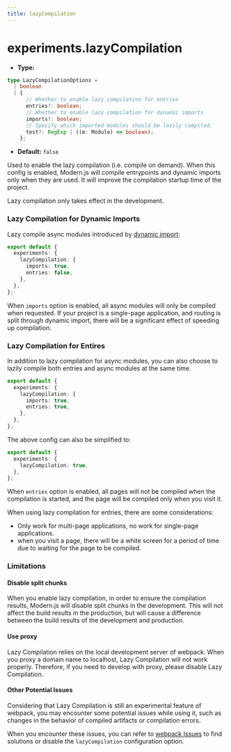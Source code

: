 ```yaml
---
title: lazyCompilation
---
```


# experiments.lazyCompilation

- **Type:**

```ts
type LazyCompilationOptions =
  | boolean
  | {
      // Whether to enable lazy compilation for entries
      entries?: boolean;
      // Whether to enable lazy compilation for dynamic imports
      imports?: boolean;
      // Specify which imported modules should be lazily compiled.
      test?: RegExp | ((m: Module) => boolean);
    };
```

- **Default:** `false`

Used to enable the lazy compilation (i.e. compile on demand). When this config is enabled, Modern.js will compile entrypoints and dynamic imports only when they are used. It will improve the compilation startup time of the project.

Lazy compilation only takes effect in the development.

### Lazy Compilation for Dynamic Imports

Lazy compile async modules introduced by [dynamic import](https://developer.mozilla.org/en-US/docs/Web/JavaScript/Reference/Operators/import):

```ts
export default {
  experiments: {
    lazyCompilation: {
      imports: true,
      entries: false,
    },
  },
};
```

When `imports` option is enabled, all async modules will only be compiled when requested. If your project is a single-page application, and routing is split through dynamic import, there will be a significant effect of speeding up compilation.

### Lazy Compilation for Entires

In addition to lazy compilation for async modules, you can also choose to lazily compile both entries and async modules at the same time.

```ts
export default {
  experiments: {
    lazyCompilation: {
      imports: true,
      entries: true,
    },
  },
};
```

The above config can also be simplified to:

```ts
export default {
  experiments: {
    lazyCompilation: true,
  },
};
```

When `entries` option is enabled, all pages will not be compiled when the compilation is started, and the page will be compiled only when you visit it.

When using lazy compilation for entries, there are some considerations:

- Only work for multi-page applications, no work for single-page applications.
- when you visit a page, there will be a white screen for a period of time due to waiting for the page to be compiled.

### Limitations

#### Disable split chunks

When you enable lazy compilation, in order to ensure the compilation results, Modern.js will disable split chunks in the development. This will not affect the build results in the production, but will cause a difference between the build results of the development and production.

#### Use proxy

Lazy Compilation relies on the local development server of webpack. When you proxy a domain name to localhost, Lazy Compilation will not work properly. Therefore, if you need to develop with proxy, please disable Lazy Compilation.

#### Other Potential Issues

Considering that Lazy Compilation is still an experimental feature of webpack, you may encounter some potential issues while using it, such as changes in the behavior of compiled artifacts or compilation errors.

When you encounter these issues, you can refer to [webpack Issues](https://github.com/webpack/webpack/issues) to find solutions or disable the `lazyCompilation` configuration option.

